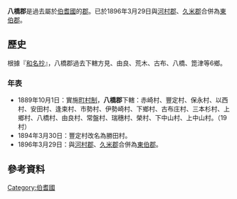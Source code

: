 {{Unreferenced|time=2012-01-28T03:45:29+00:00}}
{{日本郡 (廢除)
| 郡 = 八橋郡
| 日文原名 = 八橋郡
| 平假名 = やばせぐん
| 羅馬字拼音 = Yabase-gun
| 地圖 =
| 廢除時間 = 1896年3月29日
| 廢除理由 = 合併
| 廢除時處置 = [[河村郡|河村郡]]、[[久米郡_(鳥取縣)|久米郡]]、'''八橋郡''' → [[東伯郡|東伯郡]]
| 現在郡 = 東伯郡
| 都道府縣 = 鳥取縣
| 編號 = 
| 町 = 
| 村 = 19
| 經度 = 
| 緯度 = 
| 註記 = 
|}}
'''八橋郡'''是過去屬於[[伯耆國|伯耆國]]的[[郡|郡]]。已於1896年3月29日與[[河村郡|河村郡]]、[[久米郡_(鳥取縣)|久米郡]]合併為[[東伯郡|東伯郡]]。

==歷史==
根據『[[和名抄|和名抄]]』，八橋郡過去下轄方見、由良、荒木、古布、八橋、箆津等6鄉。

===年表===
* 1889年10月1日：實施[[町村制|町村制]]，'''八橋郡'''下轄：赤崎村、豐定村、保永村、以西村、安田村、逢束村、市勢村、伊勢崎村、下鄉村、古布庄村、三本杉村、上鄉村、八橋村、由良村、常盤村、瑞穗村、榮村、下中山村、上中山村。（19村）
* 1894年3月30日：豐定村改名為勝田村。
* 1896年3月29日：與[[河村郡|河村郡]]、[[久米郡_(鳥取縣)|久米郡]]合併為[[東伯郡|東伯郡]]。

==參考資料==
{{reflist}}

{{伯耆國的郡}}

[[Category:伯耆國|Category:伯耆國]]